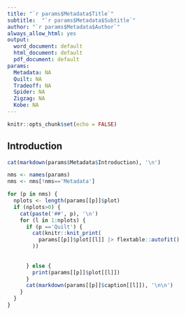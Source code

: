 ```yaml
---
title: "`r params$Metadata$Title`"
subtitle:  "`r params$Metadata$Subtitle`"
author: "`r params$Metadata$Author`"
always_allow_html: yes
output: 
  word_document: default
  html_document: default
  pdf_document: default
params:
  Metadata: NA
  Quilt: NA
  Tradeoff: NA
  Spider: NA
  Zigzag: NA
  Kobe: NA
---
```



```r
knitr::opts_chunk$set(echo = FALSE)
```


## Introduction

```r
cat(markdown(params$Metadata$Introduction), '\n')
```

```r
nms <- names(params)
nms <- nms[!nms=='Metadata']

for (p in nms) {
  nplots <- length(params[[p]]$plot)
  if (nplots>0) {
    cat(paste('##', p), '\n')
    for (l in 1:nplots) {
      if (p =='Quilt') {
        cat(knitr::knit_print(
          params[[p]]$plot[[l]] |> flextable::autofit()
        ))
        
        
      } else {
        print(params[[p]]$plot[[l]])
      }
      cat(markdown(params[[p]]$caption[[l]]), '\n\n')
    }
  }
}

```




